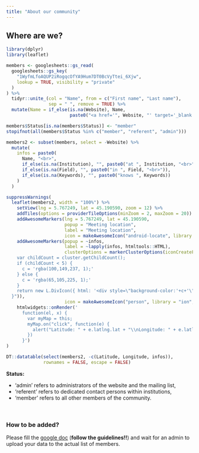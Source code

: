 ```yaml
---
title: "About our community"
---
```


## Where are we?

```r
library(dplyr)
library(leaflet)
```

```r
members <- googlesheets::gs_read(
  googlesheets::gs_key(
    "1WyfmLfoAQUP2iRogqcOfYA9Hum7DT0BcVyTtei_6Xjw", 
    lookup = TRUE, visibility = "private"
  )
) %>% 
  tidyr::unite_(col = "Name", from = c("First name", "Last name"),
                sep = " ", remove = TRUE) %>%
  mutate(Name = if_else(is.na(Website), Name, 
                        paste0("<a href='", Website, "' target='_blank'>", Name, "</a>")))

members$Status[is.na(members$Status)] <- "member"
stopifnot(all(members$Status %in% c("member", "referent", "admin")))

members2 <- subset(members, select = -Website) %>% 
  mutate(
    infos = paste0(
      Name, "<br>",
      if_else(is.na(Institution), "", paste0("at ", Institution, "<br>")),
      if_else(is.na(Field), "", paste0("in ", Field, "<br>")),
      if_else(is.na(Keywords), "", paste0("knows ", Keywords))
    )
  )
```

```r
suppressWarnings(
  leaflet(members2, width = "100%") %>% 
    setView(lng = 5.767249, lat = 45.190590, zoom = 12) %>% 
    addTiles(options = providerTileOptions(minZoom = 2, maxZoom = 20)) %>%
    addAwesomeMarkers(lng = 5.767249, lat = 45.190590, 
                      popup = "Meeting location",
                      label = "Meeting location",
                      icon = makeAwesomeIcon("android-locate", library = "ion", markerColor = "red")) %>%
    addAwesomeMarkers(popup = ~infos,
                      label = ~lapply(infos, htmltools::HTML),
                      clusterOptions = markerClusterOptions(iconCreateFunction=JS("function (cluster) {    
    var childCount = cluster.getChildCount();  
    if (childCount < 5) {  
      c = 'rgba(100,149,237, 1);'   
    } else { 
      c = 'rgba(65,105,225, 1);'  
    }    
    return new L.DivIcon({ html: '<div style=\"background-color:'+c+'\"><span>' + childCount + '</span></div>', className: 'marker-cluster', iconSize: new L.Point(40, 40) });
  }")),
                      icon = makeAwesomeIcon("person", library = "ion", markerColor = ~if_else(Status == "member", "blue", "darkblue"))) %>%
    htmlwidgets::onRender('
      function(el, x) {
        var myMap = this;
        myMap.on("click", function(e) {
          alert("Latitude: " + e.latlng.lat + "\\nLongitude: " + e.latlng.lng)
        })
      }')
)
```

```r
DT::datatable(select(members2, -c(Latitude, Longitude, infos)), 
              rownames = FALSE, escape = FALSE)
```


**Status:**

- 'admin' refers to administrators of the website and the mailing list,
- 'referent' refers to dedicated contact persons within institutions,
- 'member' refers to all other members of the community.

<br>

### How to be added?

Please fill the [google doc](https://docs.google.com/spreadsheets/d/1qdG7PPlRCAU8L6Hhq1D2zT0q9LWDUzBfq7mIzz_6Dm8/edit?usp=sharing) (**follow the guidelines!!**) and wait for an admin to upload your data to the actual list of members.